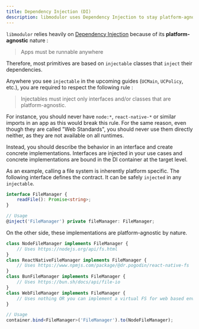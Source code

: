 ```yaml
---
title: Dependency Injection (DI)
description: libmodulor uses Dependency Injection to stay platform-agnostic. Apps run anywhere by injecting interfaces, avoiding platform-specific dependencies.
---
```


`libmodulor` relies heavily on [Dependency Injection](https://en.wikipedia.org/wiki/Dependency_injection) because of its **platform-agnostic** nature :

> Apps must be runnable anywhere

Therefore, most primitives are based on `injectable` classes that `inject` their dependencies.

Anywhere you see `injectable` in the upcoming guides (`UCMain`, `UCPolicy`, etc.), you are required to respect the following rule :

> Injectables must inject only interfaces and/or classes that are platform-agnostic.

For instance, you should never have `node:*`, `react-native-*` or similar imports in an app as this would break this rule.
For the same reason, even though they are called "Web Standards", you should never use them directly neither, as they are not available on all runtimes.

Instead, you should describe the behavior in an interface and create concrete implementations.
Interfaces are injected in your use cases and concrete implementations are bound in the DI container at the target level.

As an example, calling a file system is inherently platform specific.
The following interface defines the contract.
It can be safely `injected` in any `injectable`.

```typescript
interface FileManager {
    readFile(): Promise<string>;
}

// Usage
@inject('FileManager') private fileManager: FileManager;
```

On the other side, these implementations are platform-agnostic by nature. 

```typescript
class NodeFileManager implements FileManager {
    // Uses https://nodejs.org/api/fs.html
}
class ReactNativeFileManager implements FileManager {
    // Uses https://www.npmjs.com/package/@dr.pogodin/react-native-fs
}
class BunFileManager implements FileManager {
    // Uses https://bun.sh/docs/api/file-io
}
class WebFileManager implements FileManager {
    // Uses nothing OR you can implement a virtual FS for web based environments
}

// Usage
container.bind<FileManager>('FileManager').to(NodeFileManager);
```
